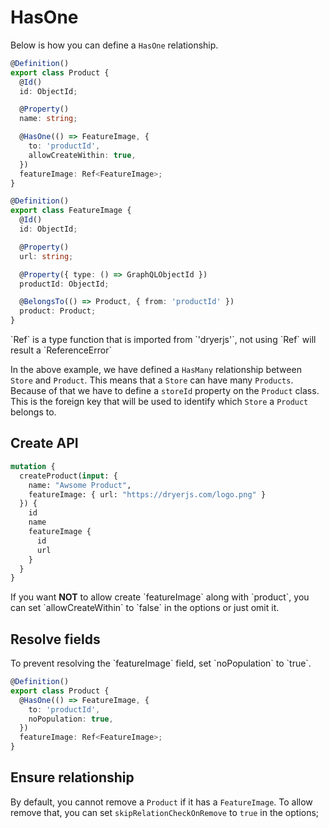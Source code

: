 
# HasOne

Below is how you can define a `HasOne` relationship.


```ts copy
@Definition()
export class Product {
  @Id()
  id: ObjectId;

  @Property()
  name: string;

  @HasOne(() => FeatureImage, {
    to: 'productId',
    allowCreateWithin: true,
  })
  featureImage: Ref<FeatureImage>;
}

@Definition()
export class FeatureImage {
  @Id()
  id: ObjectId;

  @Property()
  url: string;

  @Property({ type: () => GraphQLObjectId })
  productId: ObjectId;

  @BelongsTo(() => Product, { from: 'productId' })
  product: Product;
}
```

<Callout>
  `Ref` is a type function that is imported from `'dryerjs'`, not using `Ref` will result a `ReferenceError`
</Callout>

In the above example, we have defined a `HasMany` relationship between `Store` and `Product`. This means that a `Store` can have many `Products`.
Because of that we have to define a `storeId` property on the `Product` class. This is the foreign key that will be used to identify which `Store` a `Product` belongs to.

## Create API

```graphql copy
mutation {
  createProduct(input: {
    name: "Awsome Product",
    featureImage: { url: "https://dryerjs.com/logo.png" }
  }) {
    id
    name
    featureImage {
      id
      url
    }
  }
}
```

<Callout>
  If you want <b>NOT</b> to allow create `featureImage` along with `product`, you can set `allowCreateWithin` to `false` in the options or just omit it.
</Callout>

## Resolve fields

<Callout>
  To prevent resolving the `featureImage` field, set `noPopulation` to `true`.
</Callout>

```ts copy
@Definition()
export class Product {
  @HasOne(() => FeatureImage, {
    to: 'productId',
    noPopulation: true,
  })
  featureImage: Ref<FeatureImage>;
}
```

## Ensure relationship

By default, you cannot remove a `Product` if it has a `FeatureImage`. To allow remove that, you can set `skipRelationCheckOnRemove` to `true` in the options;
